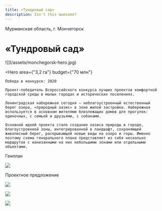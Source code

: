 ```yaml
---
title: «Тундровый сад»
description: Isn't this awesome?
---
```


<AffinumLogo />

Мурманская область, г. Мончегорск

# «Тундровый сад»

<Wide>
    ![](/assets/monchegorsk-hero.jpg)
</Wide>

<Hero
    area={"3,2 га"}
    budget={"70 млн"}
>
    Победа в конкурсе: 2020  

    Проект-победитель Всероссийского конкурса лучших проектов комфортной городской среды в малых городах и исторических поселениях.

    Ленинградская набережная сегодня — неблагоустроенный естественный берег озера, «природный оазис» в зоне жилой застройки. Набережная используется в основном жителями близлежащих домов для прогулок: одиночных, с семьей и друзьями, с собаками.

    Основной идеей проекта стало создание оазиса природы в городе, благоустроенной зоны, интегрированной в ландшафт, сохраняющей живописный берег, раскрывающей новые виды на озеро и горы. Именно поэтому схема генерального плана представляет из себя несколько маршрутов с нанизанными на них небольшими зонами или отдельными объектами.
</Hero>

Генплан

![](/assets/monchegorsk-00.jpg)

Проектное предложение

![](/assets/monchegorsk-01.jpg)

![](/assets/monchegorsk-02.jpg)

![](/assets/monchegorsk-03.jpg)

